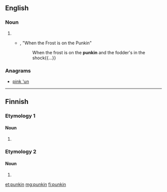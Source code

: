 ==English==

===Noun===
{{en-noun}}

# {{eye dialect of|pumpkin|lang=en}}
#* {{w|James Whitcomb Riley}}, "When the Frost is on the Punkin"
#*: When the frost is on the '''punkin''' and the fodder's in the shock{{...}}

===Anagrams===
* [[pink 'un#English|pink 'un]]

----

==Finnish==

===Etymology 1===

====Noun====
{{head|fi|noun form}}

# {{fi-form of|type=noun|case=genitive|pl=singular|punkki}}

===Etymology 2===

====Noun====
{{head|fi|noun form}}

# {{fi-form of|type=noun|case=instructive|pl=plural|punkka}}

[[et:punkin]]
[[mg:punkin]]
[[fi:punkin]]